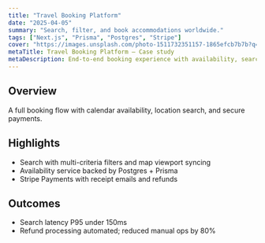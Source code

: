 ```yaml
---
title: "Travel Booking Platform"
date: "2025-04-05"
summary: "Search, filter, and book accommodations worldwide."
tags: ["Next.js", "Prisma", "Postgres", "Stripe"]
cover: "https://images.unsplash.com/photo-1511732351157-1865efcb7b7b?q=80&w=1400&auto=format&fit=crop"
metaTitle: Travel Booking Platform — Case study
metaDescription: End-to-end booking experience with availability, search, and secure payments.
---
```


## Overview

A full booking flow with calendar availability, location search, and secure payments.

## Highlights

- Search with multi-criteria filters and map viewport syncing
- Availability service backed by Postgres + Prisma
- Stripe Payments with receipt emails and refunds

## Outcomes

- Search latency P95 under 150ms
- Refund processing automated; reduced manual ops by 80%

